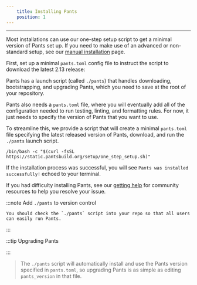 ```yaml
---
    title: Installing Pants
    position: 1
---
```


---

Most installations can use our one-step setup script to get a minimal version of Pants set up. If you need to make use of an advanced or non-standard setup, see our [manual installation](./manual-and-advanced-installation.mdx) page.

First, set up a minimal `pants.toml` config file to instruct the script to download the latest 2.13 release:

Pants has a launch script (called `./pants`) that handles downloading, bootstrapping, and upgrading Pants, which you need to save at the root of your repository.

Pants also needs a `pants.toml` file, where you will eventually add all of the configuration needed to run testing, linting, and formatting rules. For now, it just needs to specify the version of Pants that you want to use.

To streamline this, we provide a script that will create a minimal `pants.toml` file specifying the latest released version of Pants, download, and run the `./pants` launch script.

```
/bin/bash -c "$(curl -fsSL https://static.pantsbuild.org/setup/one_step_setup.sh)"
```

If the installation process was successful, you will see `Pants was installed successfully!` echoed to your terminal.

If you had difficulty installing Pants, see our [getting help](/community/getting-help) for community resources to help you resolve your issue.

:::note Add `./pants` to version control

    You should check the `./pants` script into your repo so that all users can easily run Pants.

:::

:::tip Upgrading Pants

:::

> The `./pants` script will automatically install and use the Pants version specified in `pants.toml`, so upgrading Pants is as simple as editing `pants_version` in that file.
